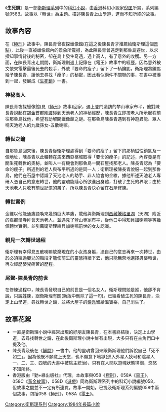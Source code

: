 {{article issues
{{Unreferenced|time=2009-10-03T19:26:41+00:00}}
}}
《'''生死鎖'''》是一部[[衛斯理系列|衛斯理系列]]中的[[科幻小說|科幻小說]]，由[[香港|香港]]科幻小說家[[倪匡|倪匡]]所寫，系列編號058B。故事以『轉世』為主題。描述陳長青上山學道，進而不知所終的故事。 


==故事內容==
在《[[極刑|極刑]]》故事中，陳長青曾夜探蠟像館(在這之後陳長青才推薦給衛斯理這個[[景點|景點]])，此後一直被蠟像館內的景象所震撼，為此陳長青曾遠走到那魯島避世，以求探知事情背後的秘密，卻在島上發生奇遇，遇上高人，有了意外的收穫。另一方面，在陳長青出走期間，衛斯理則遇上記錄在《電王》故事中的經歷，因為意外被文依來電擊最後死去的殺手，外號『要命的瘦子』留下了一柄鑰匙，衛斯理將鑰匙給予陳長青，讓他去尋找「瘦子」的秘密，因此看似兩件不關聯的事，在書中被湊到一起，發展成《[[生死鎖|生死鎖]]》一書。

===神秘高人===
陳長青夜探蠟像館(見《[[極刑|極刑]]》故事)回家，遇上登門造訪的攀山專家布平，他對陳長青說起在[[錫金|錫金]]首都[[剛渡|剛渡]]碰到天池老人的神秘經歷，陳長青立即按老人所示起程前往那魯島找他，希望有助解開蠟像館之謎。在那魯島陳長青遇到有神遊異能、眾人稱天池老人的九歲孫女-五散喇嘛。

===轉世之鑰===
自那魯島回來後，陳長青從衛斯理處得到「要命的瘦子」留下的那柄磁性鎖匙及一個地址，陳長青以此輾轉在馬來西亞檳城取得「要命的瘦子」的記述，內容竟是有關生死轉世的奧秘，並叫人一有機會到那魯島一間石屋找那老人。陳長青認為「要命的瘦子」所遇到的老人與布平所遇的是同一人；衛斯理被陳長青說服一起到那魯島，他們在石屋中認識了天池老人的助手、非人協會的金維，據他所述天池老人專研人憑自己的意志轉世，他的靈魂能隨心所欲進出身體，打破了生死的界限；由於天池老人只收有前世記憶的弟子，所以陳長青決心留在石屋修練。

===轉世實例===
金維以他能通鷹語喚來幾頭巨大羊鷹，載他與衛斯理到[[西藏|西藏]][[騰格里湖|騰格里湖]]（天湖）附近的嘉都爾寺拜會天池老人，並遇見了登山專家布平，從他口中得知貝加喇嘛等等幾個轉世實例。並引薦衛斯理給貝加喇嘛前世的女友認識。

===親見一次轉世過程===
衛斯理有幸得見五散喇嘛放棄現在的小女孩身軀，憑自己的意志再來一次轉世，由於必須經過嬰兒的階段才能使前生的靈慧持續下去，他只能無奈地選擇男嬰轉世，再次經歷嬰兒痛苦的歷程。

===尾聲-陳長青的前世===
在修練過程中，陳長青發現自己的前世是一個名女人，衛斯理問她是誰，他卻不肯說，只說姓陳，跟衛斯理有關(新版中刪除了這一句)。已經看破生死的陳長青，決定上山學道，尋找轉世之鑰，並將大屋子的[[鑰匙|鑰匙]]留給溫寶裕，自己消失了。

== 故事花絮 ==
*一直是衛斯理小說中經常出現的好朋友陳長青，在本書終結後，決定上山學道，去尋找轉世之鑰，在此後衛斯理小說中鮮有出現，大多只有在主角們口中提及他。
*陳長青及後在《[[解脫_(小說)|解脫]]》一書中，他的靈魂曾回來跟衛斯理他們訴說自己「死不如生」。因為他既不願意上天堂，也不願意下地獄(進入外星人狄可和陰星人一、二、三、四號的大書中被陰主統治)，只有在人間以遊魂狀態徘徊，悠悠不知所終。
*香港版由『勤+緣出版社』代理。本故事與058《[[極刑_(小說)|極刑]]》，058A《[[電王_(小說)|電王]]》，058C《[[黃金故事|黃金故事]]》，058D《[[遊戲_(小說)|遊戲]]》同為衛斯理系列中的科幻小說編號058，但故事之間並不一定有所連貫。故事一開始，已提及衛斯理系列編號058中兩個故事，包括058《[[極刑|極刑]]》，058A《[[電王|電王]]》。

[[Category:衛斯理系列|Category:衛斯理系列]]
[[Category:1984年長篇小說|Category:1984年長篇小說]]